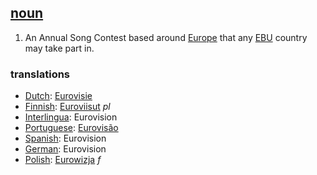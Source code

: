 == [[noun]] ==
# An Annual Song Contest based around [[Europe]] that any [[EBU]] country may take part in.

=== translations ===
*[[Dutch]]: [[Eurovisie]]
*[[Finnish]]: [[Euroviisut]] ''pl''
*[[Interlingua]]: Eurovision
*[[Portuguese]]: [[Eurovisão]]
*[[Spanish]]: Eurovision
*[[German]]: Eurovision
*[[Polish]]: [[Eurowizja]] ''f''